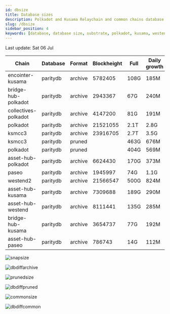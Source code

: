 ```yaml
---
id: dbsize
title: Database sizes
description: Polkadot and Kusama Relaychain and common chains database sizes
slug: /dbsize
sidebar_position: 4
keywords: [database, database size, substrate, polkadot, kusama, westend]
---
```



Last update: Sat 06 Jul

| Chain    | Database   | Format | Blockheight | Full         | Daily growth |
| ------------------------| ----------- | -------- | ------- | ---------- | ----- | 
| encointer-kusama | paritydb | archive | 5782405 | 108G | 185M |
| bridge-hub-polkadot | paritydb | archive | 2943367 | 67G | 240M |
| collectives-polkadot | paritydb | archive | 4147200 | 81G | 191M |
| polkadot | paritydb | archive | 21521055 | 2.1T | 2.8G |
| ksmcc3 | paritydb | archive | 23916705 | 2.7T | 3.5G |
| ksmcc3 | paritydb | pruned |  | 463G | 676M |
| polkadot | paritydb | pruned |  | 404G | 569M |
| asset-hub-polkadot | paritydb | archive | 6624430 | 170G | 373M |
| paseo | paritydb | archive | 1945997 | 74G | 1.1G |
| westend2 | paritydb | archive | 21566547 | 500G | 824M |
| asset-hub-kusama | paritydb | archive | 7309688 | 189G | 290M |
| asset-hub-westend | paritydb | archive | 8111441 | 135G | 285M |
| bridge-hub-kusama | paritydb | archive | 3654737 | 77G | 192M |
| asset-hub-paseo | paritydb | archive | 786743 | 14G | 112M |

![snapsize](/img/archivesize.png)

![dbdiffarchive](/img/dbdiffrelay.png)

![prunedsize](/img/prunedsize.png)

![dbdiffpruned](/img/dbdiffpruned.png)

![commonsize](/img/commonsize.png)

![dbdiffcommon](/img/dbdiffcommon.png)
